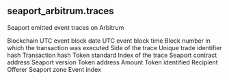 ## seaport_arbitrum.traces 
Seaport emitted event traces on Arbitrum


<ParamField path="blockchain">
Blockchain
</ParamField>
<ParamField path="block_date">
UTC event block date
</ParamField>
<ParamField path="block_time">
UTC event block time
</ParamField>
<ParamField path="block_number">
Block number in which the transaction was executed
</ParamField>
<ParamField path="trace_side">
Side of the trace
</ParamField>
<ParamField path="order_hash">
Unique trade identifier hash
</ParamField>
<ParamField path="tx_hash">
Transaction hash
</ParamField>
<ParamField path="token_standard">
Token standard
</ParamField>
<ParamField path="trace_index">
Index of the trace
</ParamField>
<ParamField path="seaport_contract_address">
Seaport contract address
</ParamField>
<ParamField path="seaport_version">
Seaport version
</ParamField>
<ParamField path="token_address">
Token address
</ParamField>
<ParamField path="amount">
Amount
</ParamField>
<ParamField path="identifier">
Token identified
</ParamField>
<ParamField path="recipient">
Recipient
</ParamField>
<ParamField path="offerer">
Offerer
</ParamField>
<ParamField path="zone">
Seaport zone
</ParamField>
<ParamField path="evt_index">
Event index
</ParamField>
